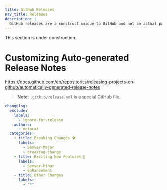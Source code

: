 ```yaml
---
title: GitHub Releases
nav_title: Releases
description: |
  GitHub releases are a construct unique to GitHub and not an actual part of Git
---
```


<Note type="warning" fill>
  This section is under construction.
</Note>

# Customizing Auto-generated Release Notes

https://docs.github.com/en/repositories/releasing-projects-on-github/automatically-generated-release-notes

> **Note**: `.github/release.yml` is a special GitHub file.

```yml filename=".github/release.yml" showLineNumbers
changelog:
  exclude:
    labels:
      - ignore-for-release
    authors:
      - octocat
  categories:
    - title: Breaking Changes 🛠
      labels:
        - Semver-Major
        - breaking-change
    - title: Exciting New Features 🎉
      labels:
        - Semver-Minor
        - enhancement
    - title: Other Changes
      labels:
        - "*"
```
